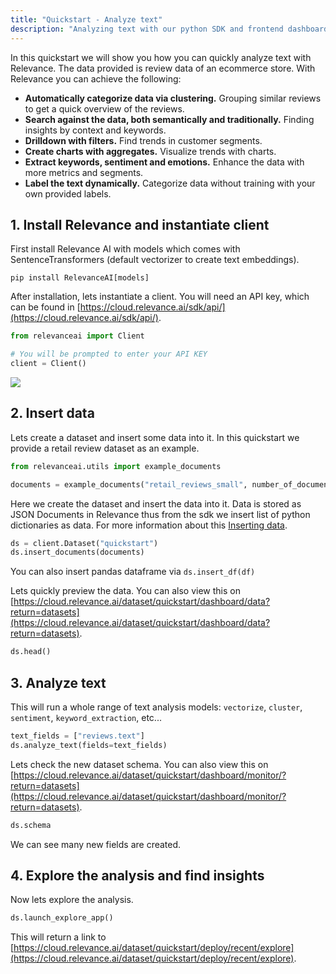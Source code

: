 ```yaml
---
title: "Quickstart - Analyze text"
description: "Analyzing text with our python SDK and frontend dashboard."
---
```


In this quickstart we will show you how you can quickly analyze text with Relevance. The data provided is review data of an ecommerce store. With Relevance you can achieve the following:

* **Automatically categorize data via clustering.** Grouping similar reviews to get a quick overview of the reviews.
* **Search against the data, both semantically and traditionally.** Finding insights by context and keywords.
* **Drilldown with filters.** Find trends in customer segments.
* **Create charts with aggregates.** Visualize trends with charts.
* **Extract keywords, sentiment and emotions.** Enhance the data with more metrics and segments.
* **Label the text dynamically.** Categorize data without training with your own provided labels.

## 1\. Install Relevance and instantiate client

First install Relevance AI with models which comes with SentenceTransformers (default vectorizer to create text embeddings).

```shell Shell
pip install RelevanceAI[models]
```

After installation, lets instantiate a client. You will need an API key, which can be found in [https://cloud.relevance.ai/sdk/api/](https://cloud.relevance.ai/sdk/api/).

```python Python
from relevanceai import Client

# You will be prompted to enter your API KEY
client = Client()
```

<Frame caption="Get your Auth Details">
  <img src="/images/RelevanceAI_auth_token_details.png" />
</Frame>



## 2\. Insert data

Lets create a dataset and insert some data into it. In this quickstart we provide a retail review dataset as an example.

```python Python
from relevanceai.utils import example_documents

documents = example_documents("retail_reviews_small", number_of_documents=100)
```

Here we create the dataset and insert the data into it. Data is stored as JSON Documents in Relevance thus from the sdk we insert list of python dictionaries as data. For more information about this [Inserting data](/general/creating-a-dataset/inserting-data).

```python Python
ds = client.Dataset("quickstart")
ds.insert_documents(documents)
```

You can also insert pandas dataframe via `ds.insert_df(df)`

Lets quickly preview the data. You can also view this on [https://cloud.relevance.ai/dataset/quickstart/dashboard/data?return=datasets](https://cloud.relevance.ai/dataset/quickstart/dashboard/data?return=datasets).

```python Python
ds.head()
```

## 3\. Analyze text

This will run a whole range of text analysis models: `vectorize`, `cluster`, `sentiment`, `keyword_extraction`, etc...

```python Python
text_fields = ["reviews.text"]
ds.analyze_text(fields=text_fields)
```

Lets check the new dataset schema. You can also view this on [https://cloud.relevance.ai/dataset/quickstart/dashboard/monitor/?return=datasets](https://cloud.relevance.ai/dataset/quickstart/dashboard/monitor/?return=datasets).

```python Python
ds.schema
```

We can see many new fields are created.

## 4\. Explore the analysis and find insights

Now lets explore the analysis.

```python Python 
ds.launch_explore_app()
```

This will return a link to [https://cloud.relevance.ai/dataset/quickstart/deploy/recent/explore](https://cloud.relevance.ai/dataset/quickstart/deploy/recent/explore).